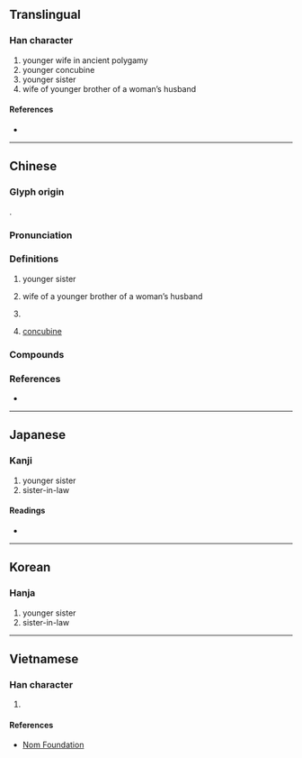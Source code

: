{{character info/new}}
==Translingual==

===Han character===
{{Han char|rn=38|rad=女|as=07|sn=10|four=48427|canj=VCNH|ids=⿰女弟}}

# younger wife in ancient polygamy
# younger concubine
# younger sister
# wife of younger brother of a woman’s husband

====References====
* {{Han ref|kx=0263.080|dkj=06329|dj=0529.250|hdz=21053.140|uh=5A23|ud=23075|bh=AE58|bd=44632}}

----

==Chinese==
{{zh-forms}}

===Glyph origin===
{{Han etym}}
{{Han compound|女|弟|t1=woman|t2=young family member|ls=ic|ls2=psc|c1=s|c2=p}}.

===Pronunciation===
{{zh-pron
|m=dì
|c=tai6,tai5,dai6
|mc=y
|oc=y
|cat=
}}

===Definitions===
{{zh-hanzi}}

# {{lb|zh|ancient}} younger sister {{qualifier|like {{zh-l|*姐姐}}.}}
# {{lb|zh|ancient}} wife of a younger brother of a woman’s husband
# {{surname|lang=zh}}
# {{lb|zh|ancient}} [[concubine]] {{qualifier|like {{zh-l|*妾}}.}}

===Compounds===
{{zh-der|內娣|姒娣|娣婦|娣姒}}

===References===
* {{R:yue:mfccd}}

----

==Japanese==

===Kanji===
{{ja-kanji|grade=|rs=女07}}

# younger sister
# sister-in-law

====Readings====
* {{ja-readings|on=[[てい]] (tei), [[だい]] (dai)|kun=[[いもうと]] (imouto), [[おば]] (oba)}}

----

==Korean==

===Hanja===
{{ko-hanja|hangeul=제|rv=je|mr=che}}

# younger sister
# sister-in-law

----

==Vietnamese==

===Han character===
{{vi-hantu|[[đệ]]|rs=女07}}

# {{defn|lang=vi|sort=女07}}

====References====
* [http://nomfoundation.org/common/nom_details.php?codepoint=5a23 Nom Foundation]